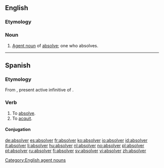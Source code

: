 ==English==

===Etymology===
{{suffix|absolve|er}}

===Noun===
{{en-noun}}

# [[agent noun|Agent noun]] of [[absolve]]; one who absolves.

[[Category:English agent nouns]]

----

==Spanish==

===Etymology===
From {{etyl|la|es}} {{term|absolvere|lang=la}}, present active infinitive of {{term|absolvo|absolvō|absolve|lang=la}}.

===Verb===
{{es-verb|absolv|er|pres=absuelvo|part=absuelto}}

# To [[absolve]].
# To [[acquit]].

====Conjugation====
{{es-conj-er (o-ue)|abs|lv|absuelto}}

[[de:absolver]]
[[es:absolver]]
[[fr:absolver]]
[[ko:absolver]]
[[io:absolver]]
[[id:absolver]]
[[it:absolver]]
[[li:absolver]]
[[hu:absolver]]
[[nl:absolver]]
[[no:absolver]]
[[pl:absolver]]
[[pt:absolver]]
[[ru:absolver]]
[[fi:absolver]]
[[sv:absolver]]
[[vi:absolver]]
[[zh:absolver]]